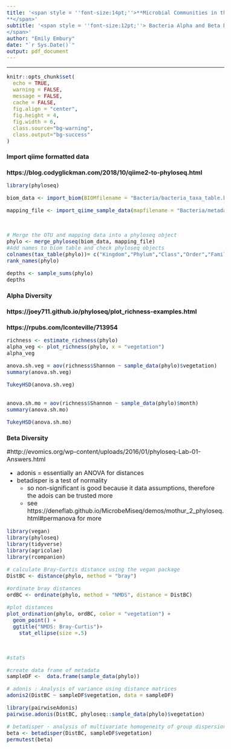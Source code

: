 ```yaml
---
title: '<span style = ''font-size:14pt;''>**Microbial Communities in the changing vegetation of the Chihuahuan Desert 
**</span>'
subtitle: '<span style = ''font-size:12pt;''> Bacteria Alpha and Beta Diversity
</span>'
author: "Emily Embury"
date: "`r Sys.Date()`"
output: pdf_document
---
```

<style type="text/css">
/* Whole document: */ 
body{
  font-size: 12pt;
}
/* Headers */
h1{
  font-size: 12pt;
}
</style>

---

```r
knitr::opts_chunk$set(
  echo = TRUE,              
  warning = FALSE,       
  message = FALSE,  
  cache = FALSE,        
  fig.align = "center", 
  fig.height = 4,
  fig.width = 6,
  class.source="bg-warning",
  class.output="bg-success"
)

```


# **Import qiime formatted data**

# https://blog.codyglickman.com/2018/10/qiime2-to-phyloseq.html

```r
library(phyloseq)

biom_data <- import_biom(BIOMfilename = "Bacteria/bacteria_taxa_table.biom", refseqfilename = "Bacteria/bacteria-dna-sequences-rare.fasta")

mapping_file <- import_qiime_sample_data(mapfilename = "Bacteria/metadata.tsv")



# Merge the OTU and mapping data into a phyloseq object
phylo <- merge_phyloseq(biom_data, mapping_file)
#Add names to biom table and check phyloseq objects
colnames(tax_table(phylo))= c("Kingdom","Phylum","Class","Order","Family","Genus", "Species")
rank_names(phylo)

depths <- sample_sums(phylo)
depths
```

# **Alpha Diversity**
# https://joey711.github.io/phyloseq/plot_richness-examples.html
# https://rpubs.com/lconteville/713954 

```r

richness <- estimate_richness(phylo)
alpha_veg <- plot_richness(phylo, x = "vegetation")
alpha_veg

anova.sh.veg = aov(richness$Shannon ~ sample_data(phylo)$vegetation)
summary(anova.sh.veg)

TukeyHSD(anova.sh.veg)


anova.sh.mo = aov(richness$Shannon ~ sample_data(phylo)$month)
summary(anova.sh.mo)

TukeyHSD(anova.sh.mo)

```


# **Beta Diversity**

#http://evomics.org/wp-content/uploads/2016/01/phyloseq-Lab-01-Answers.html

- adonis = essentially an ANOVA for distances
- betadisper is a test of normality
    - so non-significant is good because it data assumptions, therefore the adois can be trusted more
    - see https://deneflab.github.io/MicrobeMiseq/demos/mothur_2_phyloseq.html#permanova for more

```r

library(vegan)
library(phyloseq)
library(tidyverse)
library(agricolae)
library(rcompanion)

# calculate Bray-Curtis distance using the vegan package
DistBC <- distance(phylo, method = "bray")

#ordinate bray distances
ordBC <- ordinate(phylo, method = "NMDS", distance = DistBC)

#plot distances
plot_ordination(phylo, ordBC, color = "vegetation") + 
  geom_point() +
  ggtitle("NMDS: Bray-Curtis")+
    stat_ellipse(size =.5) 



#stats

#create data frame of metadata
sampleDF <-  data.frame(sample_data(phylo))

# adonis : Analysis of variance using distance matrices
adonis2(DistBC ~ sampleDF$vegetation, data = sampleDF)

library(pairwiseAdonis)
pairwise.adonis(DistBC, phyloseq::sample_data(phylo)$vegetation)

# betadisper - analysis of multivariate homogeneity of group dispersions (variances)
beta <- betadisper(DistBC, sampleDF$vegetation)
permutest(beta)


```
